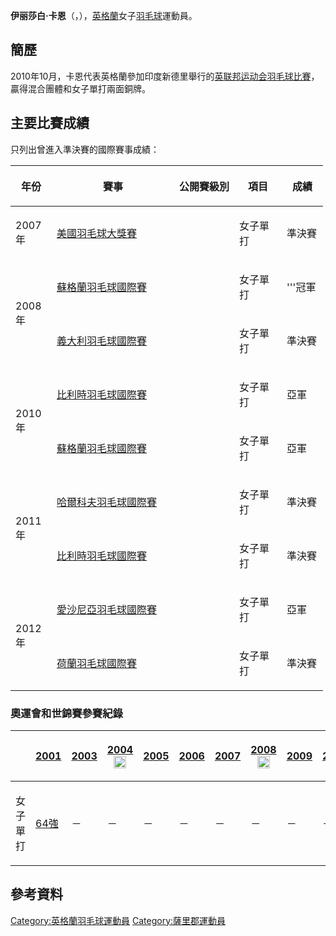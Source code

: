 {{noteTA|G1=Badminton}}
{{Infobox 羽球選手
| playername              = 伊丽莎白·卡恩<br/>{{lang|en|Elizabeth Cann}}
| image                   = 
| size                    = 
| caption                 = 
| birth_name              = Elizabeth Alice "Liz" Cann
| date_of_birth           = {{birth_date_and_age|1979|3|21}}<ref name="Personal details">{{cite web|title=Personal Details of Elizabeth Cann|url=http://www.badmintonengland.co.uk/text.asp?section=898&sectionTitle=Elizabeth+Cann|publisher=Badminton England|deadurl=yes|archiveurl=https://web.archive.org/web/20120424225351/http://www.badmintonengland.co.uk/text.asp?section=898&sectionTitle=Elizabeth+Cann|archivedate=2012-04-24|accessdate=2012-02-04}}{{en}}</ref>
| place_of_birth          = {{ENG}}[[薩里郡|薩里郡]]<ref name="Personal details"/>
| height                  = {{height|m=1.68}}<ref name="Personal details"/>
| weight                  = 
| event                   = 女子單打
| country                 = {{ENG}}
| years_active            = 
| handedness              = 右手<ref name="Personal details"/>
| coach                   = 
| highest_ranking         = 第19位<ref name="Personal details"/><ref name="ranking">[http://bwfcontent.tournamentsoftware.com/ranking/player.aspx?id=4276&player=108353 BWF World Ranking - Ranking of Elizabeth CANN ~ (11982)]{{en}}</ref>
| date_of_highest_ranking = 
| current_ranking         = 第73位<ref name="e11982">[http://bwfcontent.tournamentsoftware.com/ranking/category.aspx?id=4276&category=473 BWF World Ranking - BWF世界排名榜 (1/3/2013) - Women's singles] {{Wayback|url=http://bwfcontent.tournamentsoftware.com/ranking/category.aspx?id=4276&category=473 |date=20210106051540 }}{{en}}</ref>
| date_of_current_ranking = 2013年1月3日
| played                  = 232勝–162負
| titles                  = 
| bwf_profile             = 6DF68199-4D8C-48CD-9AE7-06441570A950
| bwf_id                  = 11982
| updated                 = 2013年1月4日
}}
{{MedalTableTop}}
{{MedalSport | 女子[[羽毛球|羽毛球]]}}
{{MedalCountry | {{ENG}}}}
{{MedalCompetition | [[英联邦运动会|英联邦运动会]]}}
{{MedalBronze | [[2010年英联邦运动会|2010年 德里]] | [[2010年英聯邦運動會羽毛球比賽|混合團體]] }}
{{MedalBronze | [[2010年英联邦运动会|2010年 德里]] | [[2010年英聯邦運動會羽毛球比賽|女子單打]] }}
{{MedalBottom}}
'''伊丽莎白·卡恩'''（{{lang-en|'''Elizabeth Cann'''}}，{{bd|1979年|3月21日}}），[[英格蘭|英格蘭]]女子[[羽毛球|羽毛球]]運動員。

==簡歷==
2010年10月，卡恩代表英格蘭參加印度新德里舉行的[[2010年英联邦运动会|英联邦运动会]][[2010年英聯邦運動會羽毛球比賽|羽毛球比賽]]，贏得混合團體和女子單打兩面銅牌。

==主要比賽成績==
只列出曾進入準決賽的國際賽事成績：
{| class=wikitable style="text-align:center; font-size:small;" 
!width="50"|年份
!width="180"|賽事
!width="80"|公開賽級別
!width="60"|項目
!width="50"|成績
|-
!rowspan="1"|2007年
|[[2007年美國羽毛球大獎賽|美國羽毛球大獎賽]]
|{{BWFGP}}
|女子單打
|bgcolor="#b8860b"|準決賽
|-
!rowspan="2"|2008年
|[[2008年蘇格蘭羽毛球國際賽|蘇格蘭羽毛球國際賽]]
|{{BWFIC}}
|女子單打
|bgcolor="gold"|'''冠軍
|-
|[[2010年義大利羽毛球國際賽|義大利羽毛球國際賽]]
|{{BWFIC}}
|女子單打
|bgcolor="#b8860b"|準決賽
|-
!rowspan="2"|2010年
|[[2010年比利時羽毛球國際賽|比利時羽毛球國際賽]]
|{{BWFIC}}
|女子單打
|bgcolor="silver"|亞軍
|-
|[[2010年蘇格蘭羽毛球國際賽|蘇格蘭羽毛球國際賽]]
|{{BWFIC}}
|女子單打
|bgcolor="silver"|亞軍
|-
!rowspan="2"|2011年
|[[2011年哈爾科夫羽毛球國際賽|哈爾科夫羽毛球國際賽]]
|{{BWFIC}}
|女子單打
|bgcolor="#b8860b"|準決賽
|-
|[[2011年比利時羽毛球國際賽|比利時羽毛球國際賽]]
|{{BWFIC}}
|女子單打
|bgcolor="#b8860b"|準決賽
|-
!rowspan="2"|2012年
|[[2012年愛沙尼亞羽毛球國際賽|愛沙尼亞羽毛球國際賽]]
|{{BWFIS}}
|女子單打
|bgcolor="silver"|亞軍
|-
|[[2012年荷蘭羽毛球國際賽|荷蘭羽毛球國際賽]]
|{{BWFIC}}
|女子單打
|bgcolor="#b8860b"|準決賽
|}
{{BWF賽事級別索引}}

===奧運會和世錦賽參賽紀錄===
{| class=wikitable style="text-align:center; font-size:small;" 
!
!width="50"|[[2001年世界羽毛球錦標賽|2001]]
!width="50"|[[2003年世界羽毛球錦標賽|2003]]
!width="80"|[[2004年夏季奧林匹克運動會羽毛球比賽|2004]] [[File:Olympic_rings_without_rims.svg|20px]]
!width="50"|[[2005年世界羽毛球錦標賽|2005]]
!width="50"|[[2006年世界羽毛球錦標賽|2006]]
!width="50"|[[2007年世界羽毛球錦標賽|2007]]
!width="80"|[[2008年夏季奧林匹克運動會羽毛球比賽|2008]] [[File:Olympic_rings_without_rims.svg|20px]]
!width="50"|[[2009年世界羽毛球錦標賽|2009]]
!width="50"|[[2010年世界羽毛球錦標賽|2010]]
!width="50"|[[2011年世界羽毛球錦標賽|2011]]
|-
!width="80"|女子單打
|[[2001年世界羽毛球錦標賽女子單打項目|64強]]
|－
|－
|－
|－
|－
|－
|－
|－
|[[2011年世界羽毛球錦標賽女子單打項目|32強]]
|}

==參考資料==
{{Reflist}}

{{DEFAULTSORT:Cann, Elizabeth}}
[[Category:英格蘭羽毛球運動員|Category:英格蘭羽毛球運動員]]
[[Category:薩里郡運動員|Category:薩里郡運動員]]